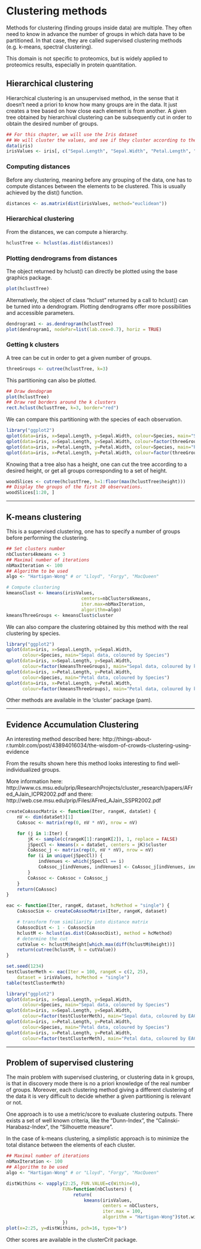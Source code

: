Clustering methods
========================================================

Methods for clustering (finding groups inside data) are multiple. They often need to know in advance the number of groups in which data have to be partitioned. In that case, they are called supervised clustering methods (e.g. k-means, spectral clustering). 

This domain is not specific to proteomics, but is widely applied to proteomics results, especially in protein quantitation.


Hierarchical clustering
--------------------------------------------------------------------------------

Hierarchical clustering is an unsupervised method, in the sense that it doesn't need a priori to know how many groups are in the data. It just creates a tree based on how close each element is from another. 
A given tree obtained by hierarchival clustering can be subsequently cut in order to obtain the desired number of groups.


```r
## For this chapter, we will use the Iris dataset
## We will cluster the values, and see if they cluster according to their species
data(iris)
irisValues <- iris[, c("Sepal.Length", "Sepal.Width", "Petal.Length", "Petal.Width")]
```


### Computing distances

Before any clustering, meaning before any grouping of the data, one has to compute distances between the elements to be clustered. This is usually achieved by the dist() function.

```r
distances <- as.matrix(dist(irisValues, method="euclidean"))
```


### Hierarchical clustering

From the distances, we can compute a hierarchy.

```r
hclustTree <- hclust(as.dist(distances))
```


### Plotting dendrograms from distances

The object returned by hclust() can directly be plotted using the base graphics package.

```r
plot(hclustTree)
```

Alternatively, the object of class "hclust" returned by a call to hclust() can be turned into a dendrogram. Plotting dendrograms offer more possibilities and accessible parameters.

```r
dendrogram1 <- as.dendrogram(hclustTree)
plot(dendrogram1, nodePar=list(lab.cex=0.7), horiz = TRUE)
```


### Getting k clusters

A tree can be cut in order to get a given number of groups.

```r
threeGroups <- cutree(hclustTree, k=3)
```

This partitioning can also be plotted.

```r
## Draw dendogram 
plot(hclustTree) 
## Draw red borders around the k clusters
rect.hclust(hclustTree, k=3, border="red") 
```

We can compare this partitioning with the species of each observation.

```r
library("ggplot2")
qplot(data=iris, x=Sepal.Length, y=Sepal.Width, colour=Species, main="Sepal data, coloured by Species")
qplot(data=iris, x=Sepal.Length, y=Sepal.Width, colour=factor(threeGroups), main="Sepal data, coloured by hclust")
qplot(data=iris, x=Petal.Length, y=Petal.Width, colour=Species, main="Petal data, coloured by Species")
qplot(data=iris, x=Petal.Length, y=Petal.Width, colour=factor(threeGroups), main="Petal data, coloured by hclust")
```

Knowing that a tree also has a height, one can cut the tree according to a desired height, or get all groups corresponding to a set of height.


```r
woodSlices <- cutree(hclustTree, h=1:floor(max(hclustTree$height)))
## Display the groups of the first 20 observations.
woodSlices[1:20, ]
```

--------------------------------------------------------------------------------

K-means clustering
--------------------------------------------------------------------------------

This is a supervised clustering, one has to specify a number of groups before performing the clustering.

```r
## Set clusters number 
nbClusters4kmeans <- 3
## Maximal number of iterations
nbMaxIteration <- 100
## Algorithm to be used
algo <- "Hartigan-Wong" # or "Lloyd", "Forgy", "MacQueen"

# Compute clustering
kmeansClust <- kmeans(irisValues, 
                            centers=nbClusters4kmeans, 
                            iter.max=nbMaxIteration, 
                            algorithm=algo)
kmeansThreeGroups <- kmeansClust$cluster
```

We can also compare the clustering obtained by this method with the real clustering by species.

```r
library("ggplot2")
qplot(data=iris, x=Sepal.Length, y=Sepal.Width, 
      colour=Species, main="Sepal data, coloured by Species")
qplot(data=iris, x=Sepal.Length, y=Sepal.Width, 
      colour=factor(kmeansThreeGroups), main="Sepal data, coloured by k-means")
qplot(data=iris, x=Petal.Length, y=Petal.Width, 
      colour=Species, main="Petal data, coloured by Species")
qplot(data=iris, x=Petal.Length, y=Petal.Width, 
      colour=factor(kmeansThreeGroups), main="Petal data, coloured by k-means")
```

Other methods are available in the 'cluster' package (pam).

-------------------------------------------------------------------------------- 

Evidence Accumulation Clustering
-------------------------------------------------------------------------------- 

An interesting method described here:
http://things-about-r.tumblr.com/post/43894016034/the-wisdom-of-crowds-clustering-using-evidence

From the results shown here this method looks interesting to find well-individualized groups.

More information here:
http://www.cs.msu.edu/prip/ResearchProjects/cluster_research/papers/AFred_AJain_ICPR2002.pdf
and there:
http://web.cse.msu.edu/prip/Files/AFred_AJain_SSPR2002.pdf



```r
createCoAssocMatrix <- function(Iter, rangeK, dataSet) {
    nV <- dim(dataSet)[1]
    CoAssoc <- matrix(rep(0, nV * nV), nrow = nV)

    for (j in 1:Iter) {
        jK <- sample(c(rangeK[1]:rangeK[2]), 1, replace = FALSE)
        jSpecCl <- kmeans(x = dataSet, centers = jK)$cluster
        CoAssoc_j <- matrix(rep(0, nV * nV), nrow = nV)
        for (i in unique(jSpecCl)) {
            indVenues <- which(jSpecCl == i)
            CoAssoc_j[indVenues, indVenues] <- CoAssoc_j[indVenues, indVenues] + (1/Iter)
        }
        CoAssoc <- CoAssoc + CoAssoc_j
    }
    return(CoAssoc)
}

eac <- function(Iter, rangeK, dataset, hcMethod = "single") {
    CoAssocSim <- createCoAssocMatrix(Iter, rangeK, dataset)

    # transform from similiarity into distance matrix
    CoAssocDist <- 1 - CoAssocSim  
    hclustM <- hclust(as.dist(CoAssocDist), method = hcMethod)
    # determine the cut
    cutValue <- hclustM$height[which.max(diff(hclustM$height))]  
    return(cutree(hclustM, h = cutValue))
}
```

```r
set.seed(1234)
testClusterMeth <- eac(Iter = 100, rangeK = c(2, 25), 
    dataset = irisValues, hcMethod = "single")
table(testClusterMeth)

```

```r
library("ggplot2")
qplot(data=iris, x=Sepal.Length, y=Sepal.Width, 
      colour=Species, main="Sepal data, coloured by Species")
qplot(data=iris, x=Sepal.Length, y=Sepal.Width, 
      colour=factor(testClusterMeth), main="Sepal data, coloured by EAC")
qplot(data=iris, x=Petal.Length, y=Petal.Width, 
      colour=Species, main="Petal data, coloured by Species")
qplot(data=iris, x=Petal.Length, y=Petal.Width, 
      colour=factor(testClusterMeth), main="Petal data, coloured by EAC")
```


--------------------------------------------------------------------------------

Problem of supervised clustering
--------------------------------------------------------------------------------

The main problem with supervised clustering, or clustering data in k groups, is that in discovery mode there is no a priori knowledge of the real number of groups. Moreover, each clustering method giving a different clustering of the data it is very difficult to decide whether a given partitioning is relevant or not.

One approach is to use a metric/score to evaluate clustering outputs. There exists a set of well known criteria, like the “Dunn-Index”, the “Calinski-Harabasz-Index”, the "Silhouette measure". 

In the case of k-means clustering, a simplistic approach is to minimize the total distance between the elements of each cluster.

```r
## Maximal number of iterations
nbMaxIteration <- 100
## Algorithm to be used
algo <- "Hartigan-Wong" # or "Lloyd", "Forgy", "MacQueen"

distWithins <- vapply(2:25, FUN.VALUE=c(Within=0),
                     FUN=function(nbClusters) {
                         return(
                             kmeans(irisValues, 
                                    centers = nbClusters, 
                                    iter.max = 100, 
                                    algorithm = "Hartigan-Wong")$tot.withinss)
                     })
plot(x=2:25, y=distWithins, pch=16, type="b")
```


Other scores are available in the clusterCrit package.



